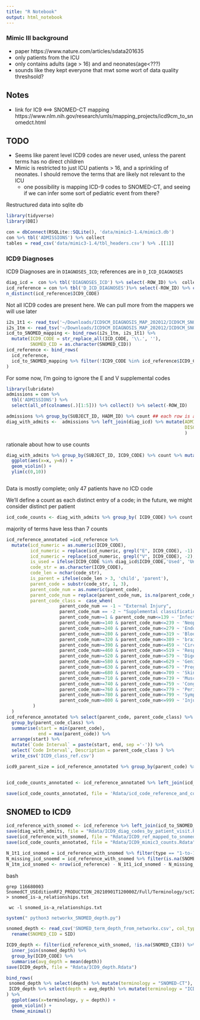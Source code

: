 ```yaml
---
title: "R Notebook"
output: html_notebook
---
```


### Mimic III background
- paper https://www.nature.com/articles/sdata201635
- only patients from the ICU
- only contains adults (age > 16) and and neonates(age<???)
- sounds like they kept everyone that mwt some wort of data quality threshsold?

## Notes 

-  link for IC9 <==> SNOMED-CT mapping https://www.nlm.nih.gov/research/umls/mapping_projects/icd9cm_to_snomedct.html


## TODO

- Seems like parent level ICD9 codes are never used, unless the parent terms has no direct children 
- Mimic is restricted to just ICU patients > 16, and a sprinkling of neonates. I should remove the terms that are likely not relevant to the ICU
  - one possibility is mapping ICD-9 codes to SNOMED-CT, and seeing if we can infer some sort of pediatric event from there?


Restructured data into sqlite db 

```r
library(tidyverse)
library(DBI)

con = dbConnect(RSQLite::SQLite(), 'data/mimic3-1.4/mimic3.db')
con %>% tbl('ADMISSIONS') %>% collect
tables = read_csv('data/mimic3-1.4/tbl_headers.csv') %>% .[[1]]
```

### ICD9 Diagnoses 
ICD9 Diagnoses are in `DIAGNOSES_ICD`; references are in `D_ICD_DIAGNOSES`
```r
diag_icd =  con %>% tbl('DIAGNOSES_ICD') %>% select(-ROW_ID) %>%  collect 
icd_reference = con %>% tbl('D_ICD_DIAGNOSES')%>% select(-ROW_ID) %>% collect()
n_distinct(icd_reference$ICD9_CODE) 
```

Not all ICD9 codes are present here. We can pull more from the mappers we will use later 


```r


i2s_1t1 <- read_tsv('~/Downloads/ICD9CM_DIAGNOSIS_MAP_202012/ICD9CM_SNOMED_MAP_1TO1_202012.txt', col_types = 'ccccccccccc') %>% mutate(type = '1-to-1')
i2s_1tm <- read_tsv('~/Downloads/ICD9CM_DIAGNOSIS_MAP_202012/ICD9CM_SNOMED_MAP_1TOM_202012.txt', col_types = 'ccccccccccc') %>% mutate(type = '1-to-Many')
icd_to_SNOMED_mapping <- bind_rows(i2s_1tm, i2s_1t1) %>% 
  mutate(ICD9_CODE = str_replace_all(ICD_CODE, '\\.', ''),
         SNOMED_CID = as.character(SNOMED_CID))
icd_reference <- bind_rows(
  icd_reference,
  icd_to_SNOMED_mapping %>% filter(!ICD9_CODE %in% icd_reference$ICD9_CODE) %>% select(ICD9_CODE, SHORT_TITLE=ICD_NAME) %>% distinct
)
```


For some now, I'm going to ignore the E and V supplemental codes 

```r
library(lubridate)
admissions = con %>% 
  tbl('ADMISSIONS') %>% 
  select(all_of(colnames(.)[1:5])) %>% collect() %>% select(-ROW_ID)

admissions %>% group_by(SUBJECT_ID, HADM_ID) %>% count ## each row is a distinct individual,admit combo
diag_with_admits <-  admissions %>% left_join(diag_icd) %>% mutate(ADMITTIME = as_datetime(ADMITTIME), 
                                                                   DISCHTIME = as_datetime(DISCHTIME)
                                                                   )
```


rationale about how to use counts 

```r

diag_with_admits %>% group_by(SUBJECT_ID, ICD9_CODE) %>% count %>% mutate(x="C") %>% 
  ggplot(aes(x=x, y=n)) + 
  geom_violin() + 
  ylim(c(0,10))

```

```r

```



Data is mostly complete; only 47 patients have no ICD code 

We'll define a count as each distinct entry of a code; in the future, we might consider distinct per patient 

```r

icd_code_counts <- diag_with_admits %>% group_by( ICD9_CODE) %>% count  %>% rename(count =n)
```

majority of terms have less than 7 counts 

```r

icd_reference_annotated =icd_reference %>% 
  mutate(icd_numeric = as.numeric(ICD9_CODE), 
         icd_numeric = replace(icd_numeric, grepl("E", ICD9_CODE), -1),
         icd_numeric = replace(icd_numeric, grepl("V", ICD9_CODE), -2),
         is_used = ifelse(ICD9_CODE %in% diag_icd$ICD9_CODE,'Used', 'Unused'),
         code_str = as.character(ICD9_CODE), 
         code_len = nchar(code_str),
         is_parent = ifelse(code_len > 3, 'child', 'parent'),
         parent_code = substr(code_str, 1, 3),
         parent_code_num = as.numeric(parent_code),
         parent_code_num = replace(parent_code_num, is.na(parent_code_num), icd_numeric[is.na(parent_code_num)]),
         parent_code_class =  case_when(
                    parent_code_num == -1 ~ "External Injury",
                    parent_code_num == -2 ~ "Supplemental classification of patient background",
                    parent_code_num>=1 & parent_code_num<=139 ~ 'Infectious and Parasitic disease',
                    parent_code_num>=140 & parent_code_num<=239 ~ 'Neoplasms', 
                    parent_code_num>=240 & parent_code_num<=279 ~ 'Endocrine, Metabolic, Immunity Disorders',
                    parent_code_num>=280 & parent_code_num<=319 ~ 'Blood diseases',
                    parent_code_num>=320 & parent_code_num<=389 ~ 'brain disease',
                    parent_code_num>=390 & parent_code_num<=459 ~ 'Circulatory disease',
                    parent_code_num>=460 & parent_code_num<=519 ~ 'Respiratory disease',
                    parent_code_num>=520 & parent_code_num<=579 ~ 'Digestive disease',
                    parent_code_num>=580 & parent_code_num<=629 ~ 'Genitourinary System',
                    parent_code_num>=630 & parent_code_num<=679 ~ 'Pregnancy,Childbirth,Puerperium Complications',
                    parent_code_num>=680 & parent_code_num<=709 ~ 'Skindisease',
                    parent_code_num>=710 & parent_code_num<=739 ~ 'Musculoskeletal disease ',
                    parent_code_num>=740 & parent_code_num<=759 ~ 'Congenital Anomalies',
                    parent_code_num>=760 & parent_code_num<=779 ~ 'Perinatal Period conditions',
                    parent_code_num>=780 & parent_code_num<=799 ~ 'Symptoms, Signs and Ill-defined Conditions',
                    parent_code_num>=800 & parent_code_num<=999 ~ 'Injury and Poisoning'
          )
  )         
icd_reference_annotated %>% select(parent_code, parent_code_class) %>% distinct %>% 
  group_by(parent_code_class) %>% 
  summarise(start = min(parent_code), 
            end = max(parent_code)) %>% 
  arrange(start) %>% 
  mutate(`Code Interval` = paste(start, end, sep ='-')) %>% 
  select(`Code Interval`, Description = parent_code_class ) %>% 
  write_csv('ICD9_class_ref.csv')

icd9_parent_size = icd_reference_annotated %>% group_by(parent_code) %>% summarise(parent_code_size = n())


icd_code_counts_annotated <- icd_reference_annotated %>% left_join(icd_code_counts) %>% mutate(count = replace_na(count, 0)) %>% left_join(icd9_parent_size)

save(icd_code_counts_annotated, file = 'Rdata/icd_code_reference_and_counts.Rdata')

```



## SNOMED to ICD9



```r

icd_reference_with_snomed <- icd_reference %>% left_join(icd_to_SNOMED_mapping)
save(diag_with_admits, file = "Rdata/ICD9_diag_codes_by_patient_visit.Rdata")
save(icd_reference_with_snomed, file = "Rdata/ICD9_ref_mapped_to_snomed.Rdata")
save(icd_code_counts_annotated, file = "Rdata/ICD9_mimic3_counts.Rdata")

```

```r
N_1t1_icd_snomed = icd_reference_with_snomed %>% filter(type == "1-to-1") %>% pull(ICD9_CODE) %>% n_distinct
N_missing_icd_snoemd = icd_reference_with_snomed %>% filter(is.na(SNOMED_CID)) %>% select(ICD9_CODE, SNOMED_CID) %>% distinct %>% nrow
N_1tm_icd_snomed <- nrow(icd_reference) - N_1t1_icd_snomed - N_missing_icd_snoemd

```


bash 
```
grep 116680003 SnomedCT_USEditionRF2_PRODUCTION_20210901T120000Z/Full/Terminology/sct2_Relationship_Full_US1000124_20210901.txt > snomed_is-a_relationships.txt

 wc -l snomed_is-a_relationships.txt
```

```r
system(" python3 networkx_SNOMED_depth.py")
```

```r
snomed_depth <- read_csv('SNOMED_term_depth_from_networkx.csv', col_types = 'cd') %>% 
  rename(SNOMED_CID = SID)

ICD9_depth <- filter(icd_reference_with_snomed, !is.na(SNOMED_CID)) %>% 
  inner_join(snomed_depth) %>% 
  group_by(ICD9_CODE) %>% 
  summarise(avg_depth = mean(depth))
save(ICD9_depth, file = "Rdata/ICD9_depth.Rdata")
```

```r
bind_rows(
 snomed_depth %>% select(depth) %>% mutate(terminology = "SNOMED-CT"), 
 ICD9_depth %>% select(depth = avg_depth) %>% mutate(terminology = "ICD9CM")
) %>% 
  ggplot(aes(x=terminology, y = depth)) + 
  geom_violin() + 
  theme_minimal()
```



